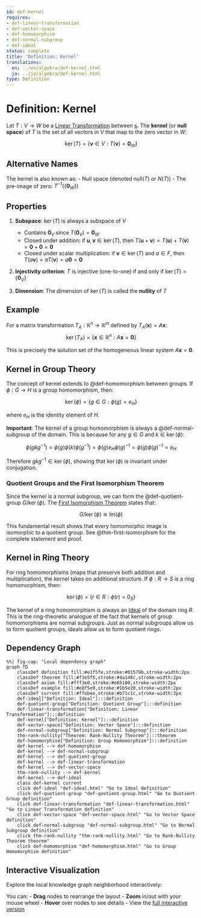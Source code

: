```yaml
---
id: def-kernel
requires:
- def-linear-transformation
- def-vector-space
- def-homomorphism
- def-normal-subgroup
- def-ideal
status: complete
title: 'Definition: Kernel'
translations:
  en: ../en/algebra/def-kernel.html
  ja: ../ja/algebra/def-kernel.html
type: Definition
---
```


# Definition: Kernel {#def-kernel}

Let $T: V \to W$ be a [Linear Transformation](def-linear-transformation.qmd) between [s](def-vector-space.qmd). The **kernel** (or **null space**) of $T$ is the set of all vectors in $V$ that map to the zero vector in $W$:

$$\ker(T) = \{\mathbf{v} \in V : T(\mathbf{v}) = \mathbf{0}_W\}$$

## Alternative Names

The kernel is also known as:
- Null space (denoted $\text{null}(T)$ or $N(T)$)
- The pre-image of zero: $T^{-1}(\{\mathbf{0}_W\})$

## Properties

1. **Subspace**: $\ker(T)$ is always a subspace of $V$
   - Contains $\mathbf{0}_V$ since $T(\mathbf{0}_V) = \mathbf{0}_W$
   - Closed under addition: if $\mathbf{u}, \mathbf{v} \in \ker(T)$, then $T(\mathbf{u} + \mathbf{v}) = T(\mathbf{u}) + T(\mathbf{v}) = \mathbf{0} + \mathbf{0} = \mathbf{0}$
   - Closed under scalar multiplication: if $\mathbf{v} \in \ker(T)$ and $a \in F$, then $T(a\mathbf{v}) = aT(\mathbf{v}) = a\mathbf{0} = \mathbf{0}$

2. **Injectivity criterion**: $T$ is injective (one-to-one) if and only if $\ker(T) = \{\mathbf{0}_V\}$

3. **Dimension**: The dimension of $\ker(T)$ is called the **nullity** of $T$

## Example

For a matrix transformation $T_A: \mathbb{R}^n \to \mathbb{R}^m$ defined by $T_A(\mathbf{x}) = A\mathbf{x}$:
$$\ker(T_A) = \{\mathbf{x} \in \mathbb{R}^n : A\mathbf{x} = \mathbf{0}\}$$

This is precisely the solution set of the homogeneous linear system $A\mathbf{x} = \mathbf{0}$.

## Kernel in Group Theory

The concept of kernel extends to @def-homomorphism between groups. If $\phi: G \to H$ is a group homomorphism, then:

$$\ker(\phi) = \{g \in G : \phi(g) = e_H\}$$

where $e_H$ is the identity element of $H$.

**Important**: The kernel of a group homomorphism is always a @def-normal-subgroup of the domain. This is because for any $g \in G$ and $k \in \ker(\phi)$:

$$\phi(gkg^{-1}) = \phi(g)\phi(k)\phi(g^{-1}) = \phi(g)e_H\phi(g)^{-1} = \phi(g)\phi(g)^{-1} = e_H$$

Therefore $gkg^{-1} \in \ker(\phi)$, showing that $\ker(\phi)$ is invariant under conjugation.

### Quotient Groups and the First Isomorphism Theorem

Since the kernel is a normal subgroup, we can form the @def-quotient-group $G/\ker(\phi)$. The [First Isomorphism Theorem](thm-first-isomorphism.qmd) states that:

$$G/\ker(\phi) \cong \text{Im}(\phi)$$

This fundamental result shows that every homomorphic image is isomorphic to a quotient group. See @thm-first-isomorphism for the complete statement and proof.

## Kernel in Ring Theory

For ring homomorphisms (maps that preserve both addition and multiplication), the kernel takes on additional structure. If $\phi: R \to S$ is a ring homomorphism, then:

$$\ker(\phi) = \{r \in R : \phi(r) = 0_S\}$$

The kernel of a ring homomorphism is always an [Ideal](def-ideal.qmd) of the domain ring $R$. This is the ring-theoretic analogue of the fact that kernels of group homomorphisms are normal subgroups. Just as normal subgroups allow us to form quotient groups, ideals allow us to form quotient rings.

## Dependency Graph

```mermaid
%%| fig-cap: "Local dependency graph"
graph TD
    classDef definition fill:#e1f5fe,stroke:#01579b,stroke-width:2px
    classDef theorem fill:#f3e5f5,stroke:#4a148c,stroke-width:2px
    classDef axiom fill:#fff3e0,stroke:#e65100,stroke-width:2px
    classDef example fill:#e8f5e9,stroke:#1b5e20,stroke-width:2px
    classDef current fill:#ffebee,stroke:#b71c1c,stroke-width:3px
    def-ideal["Definition: Ideal"]:::definition
    def-quotient-group["Definition: Quotient Group"]:::definition
    def-linear-transformation["Definition: Linear Transformation"]:::definition
    def-kernel["Definition: Kernel"]:::definition
    def-vector-space["Definition: Vector Space"]:::definition
    def-normal-subgroup["Definition: Normal Subgroup"]:::definition
    thm-rank-nullity["Theorem: Rank-Nullity Theorem"]:::theorem
    def-homomorphism["Definition: Group Homomorphism"]:::definition
    def-kernel --> def-homomorphism
    def-kernel --> def-normal-subgroup
    def-kernel --> def-quotient-group
    def-kernel --> def-linear-transformation
    def-kernel --> def-vector-space
    thm-rank-nullity --> def-kernel
    def-kernel --> def-ideal
    class def-kernel current
    click def-ideal "def-ideal.html" "Go to Ideal definition"
    click def-quotient-group "def-quotient-group.html" "Go to Quotient Group definition"
    click def-linear-transformation "def-linear-transformation.html" "Go to Linear Transformation definition"
    click def-vector-space "def-vector-space.html" "Go to Vector Space definition"
    click def-normal-subgroup "def-normal-subgroup.html" "Go to Normal Subgroup definition"
    click thm-rank-nullity "thm-rank-nullity.html" "Go to Rank-Nullity Theorem theorem"
    click def-homomorphism "def-homomorphism.html" "Go to Group Homomorphism definition"
```

## Interactive Visualization

Explore the local knowledge graph neighborhood interactively:

::: {.graph-viz data-id="def-kernel" data-width="700" data-height="500"}
:::

You can:
- **Drag** nodes to rearrange the layout
- **Zoom** in/out with your mouse wheel
- **Hover** over nodes to see details
- View the [full interactive version](../../output/interactive/def-kernel.html){target="_blank"}
